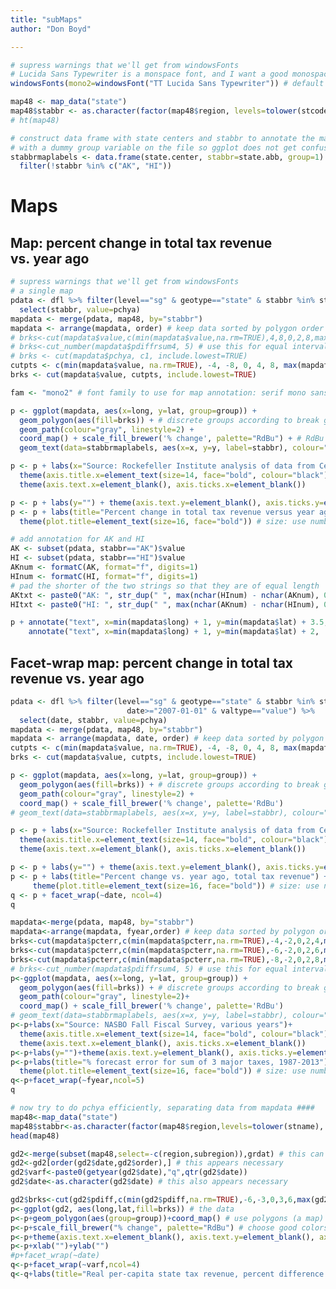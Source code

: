 ```yaml
---
title: "subMaps"
author: "Don Boyd"

---
```


```r
# supress warnings that we'll get from windowsFonts
# Lucida Sans Typewriter is a monspace font, and I want a good monospace font for maps
windowsFonts(mono2=windowsFont("TT Lucida Sans Typewriter")) # default mono is Courier - associate mono2 with my preferred monospace 

map48 <- map_data("state")
map48$stabbr <- as.character(factor(map48$region, levels=tolower(stcodes$stname), labels=stcodes$stabbr))
# ht(map48)

# construct data frame with state centers and stabbr to annotate the map
# with a dummy group variable on the file so ggplot does not get confused, since we are using group in these maps
stabbrmaplabels <- data.frame(state.center, stabbr=state.abb, group=1) %>%
  filter(!stabbr %in% c("AK", "HI"))

```


# Maps
## Map: percent change in total tax revenue vs. year ago
```r
# supress warnings that we'll get from windowsFonts
# a single map
pdata <- dfl %>% filter(level=="sg" & geotype=="state" & stabbr %in% state.abb & vname=="tottax" & date==lq & valtype=="value") %>%
  select(stabbr, value=pchya)
mapdata <- merge(pdata, map48, by="stabbr")
mapdata <- arrange(mapdata, order) # keep data sorted by polygon order
# brks<-cut(mapdata$value,c(min(mapdata$value,na.rm=TRUE),4,8,0,2,8,max(mapdata$value,na.rm=TRUE)),include.lowest=TRUE)
# brks<-cut_number(mapdata$pdiffrsum4, 5) # use this for equal intervals
# brks <- cut(mapdata$pchya, c1, include.lowest=TRUE)
cutpts <- c(min(mapdata$value, na.rm=TRUE), -4, -8, 0, 4, 8, max(mapdata$value, na.rm=TRUE))
brks <- cut(mapdata$value, cutpts, include.lowest=TRUE)

fam <- "mono2" # font family to use for map annotation: serif mono sans 

p <- ggplot(mapdata, aes(x=long, y=lat, group=group)) +
  geom_polygon(aes(fill=brks)) + # discrete groups according to break groups determined above
  geom_path(colour="gray", linestyle=2) +
  coord_map() + scale_fill_brewer('% change', palette="RdBu") + # RdBu Reds Oranges RdPu YlOrBr OrRd
  geom_text(data=stabbrmaplabels, aes(x=x, y=y, label=stabbr), colour="black", size=4, family=fam) # keep the font the same as annotate

p <- p + labs(x="Source: Rockefeller Institute analysis of data from Census Bureau and states") +
  theme(axis.title.x=element_text(size=14, face="bold", colour="black")) +
  theme(axis.text.x=element_blank(), axis.ticks.x=element_blank())

p <- p + labs(y="") + theme(axis.text.y=element_blank(), axis.ticks.y=element_blank())
p <- p + labs(title="Percent change in total tax revenue versus year ago") +
  theme(plot.title=element_text(size=16, face="bold")) # size: use number, or relative: rel(2)

# add annotation for AK and HI
AK <- subset(pdata, stabbr=="AK")$value
HI <- subset(pdata, stabbr=="HI")$value
AKnum <- formatC(AK, format="f", digits=1)
HInum <- formatC(HI, format="f", digits=1)
# pad the shorter of the two strings so that they are of equal length
AKtxt <- paste0("AK: ", str_dup(" ", max(nchar(HInum) - nchar(AKnum), 0)), AKnum)
HItxt <- paste0("HI: ", str_dup(" ", max(nchar(AKnum) - nchar(HInum), 0)), HInum)

p + annotate("text", x=min(mapdata$long) + 1, y=min(mapdata$lat) + 3.5, label=AKtxt, family=fam, hjust=0.5, size=4) +
    annotate("text", x=min(mapdata$long) + 1, y=min(mapdata$lat) + 2,   label=HItxt, family=fam, hjust=0.5, size=4)

```


## Facet-wrap map: percent change in total tax revenue vs. year ago
```r
pdata <- dfl %>% filter(level=="sg" & geotype=="state" & stabbr %in% state.abb & vname=="tottax" &
                          date>="2007-01-01" & valtype=="value") %>%
  select(date, stabbr, value=pchya)
mapdata <- merge(pdata, map48, by="stabbr")
mapdata <- arrange(mapdata, date, order) # keep data sorted by polygon order, within quarter
cutpts <- c(min(mapdata$value, na.rm=TRUE), -4, -8, 0, 4, 8, max(mapdata$value, na.rm=TRUE))
brks <- cut(mapdata$value, cutpts, include.lowest=TRUE)

p <- ggplot(mapdata, aes(x=long, y=lat, group=group)) +
  geom_polygon(aes(fill=brks)) + # discrete groups according to break groups determined above
  geom_path(colour="gray", linestyle=2) +
  coord_map() + scale_fill_brewer('% change', palette='RdBu')
# geom_text(data=stabbrmaplabels, aes(x=x, y=y, label=stabbr), colour="black",size=4) +

p <- p + labs(x="Source: Rockefeller Institute analysis of data from Census Bureau and states") +
  theme(axis.title.x=element_text(size=14, face="bold", colour="black")) +
  theme(axis.text.x=element_blank(), axis.ticks.x=element_blank())

p <- p + labs(y="") + theme(axis.text.y=element_blank(), axis.ticks.y=element_blank())
p <- p + labs(title="Percent change vs. year ago, total tax revenue") +
     theme(plot.title=element_text(size=16, face="bold")) # size: use number, or relative: rel(2)
q <- p + facet_wrap(~date, ncol=4)
q

```




```r
mapdata<-merge(pdata, map48, by="stabbr")
mapdata<-arrange(mapdata, fyear,order) # keep data sorted by polygon order
brks<-cut(mapdata$pcterr,c(min(mapdata$pcterr,na.rm=TRUE),-4,-2,0,2,4,max(mapdata$pcterr,na.rm=TRUE)),include.lowest=TRUE)
brks<-cut(mapdata$pcterr,c(min(mapdata$pcterr,na.rm=TRUE),-6,-2,0,2,6,max(mapdata$pcterr,na.rm=TRUE)),include.lowest=TRUE)
brks<-cut(mapdata$pcterr,c(min(mapdata$pcterr,na.rm=TRUE),-8,-2,0,2,8,max(mapdata$pcterr,na.rm=TRUE)),include.lowest=TRUE)
# brks<-cut_number(mapdata$pdiffrsum4, 5) # use this for equal intervals
p<-ggplot(mapdata, aes(x=long, y=lat, group=group)) +
  geom_polygon(aes(fill=brks)) + # discrete groups according to break groups determined above
  geom_path(colour="gray", linestyle=2)+
  coord_map() + scale_fill_brewer('% change', palette='RdBu')
# geom_text(data=stabbrmaplabels, aes(x=x, y=y, label=stabbr), colour="black",size=4) +
p<-p+labs(x="Source: NASBO Fall Fiscal Survey, various years")+
  theme(axis.title.x=element_text(size=14, face="bold", colour="black"))+
  theme(axis.text.x=element_blank(), axis.ticks.x=element_blank())
p<-p+labs(y="")+theme(axis.text.y=element_blank(), axis.ticks.y=element_blank())
p<-p+labs(title="% forecast error for sum of 3 major taxes, 1987-2013")+
  theme(plot.title=element_text(size=16, face="bold")) # size: use number, or relative: rel(2)
q<-p+facet_wrap(~fyear,ncol=5)
q

```



```r

# now try to do pchya efficiently, separating data from mapdata ####
map48<-map_data("state")
map48$stabbr<-as.character(factor(map48$region,levels=tolower(stname), labels=stabbr))
head(map48)

gd2<-merge(subset(map48,select=-c(region,subregion)),grdat) # this can take some time because of all of the polygon info in map48
gd2<-gd2[order(gd2$date,gd2$order),] # this appears necessary
gd2$varf<-paste0(getyear(gd2$date),"q",qtr(gd2$date))
gd2$date<-as.character(gd2$date) # this also appears necessary

gd2$brks<-cut(gd2$pdiff,c(min(gd2$pdiff,na.rm=TRUE),-6,-3,0,3,6,max(gd2$pdiff,na.rm=TRUE)),include.lowest=TRUE)
p<-ggplot(gd2, aes(long,lat,fill=brks)) # the data  
p<-p+geom_polygon(aes(group=group))+coord_map() # use polygons (a map) and a better projection (coord_map())
p<-p+scale_fill_brewer("% change", palette="RdBu") # choose good colors
p<-p+theme(axis.text.x=element_blank(), axis.text.y=element_blank(), axis.ticks=element_blank()) # clean axes
p<-p+xlab("")+ylab("")
#p+facet_wrap(~date)
q<-p+facet_wrap(~varf,ncol=4)
q<-q+labs(title="Real per-capita state tax revenue, percent difference from recession start")

```


